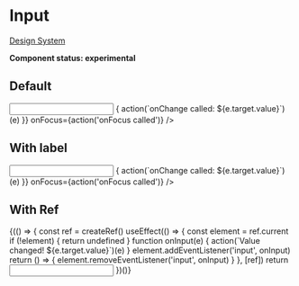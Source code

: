 
<Meta title="UI/Form/Input" component={Input} />

# Input

[Design System](https://designsystem.amsterdam.nl/7awj1hc9f/p/657629-text-input)

**Component status: experimental**

## Default

<Canvas>
  <Story name="Default">
    <Input
      onBlur={action('onBlur called')}
      onChange={(e) => {
        action(`onChange called: ${e.target.value}`)(e)
      }}
      onFocus={action('onFocus called')}
    />
  </Story>
</Canvas>

## With label

<Canvas>
  <Story name="With label">
    <Fragment>
      <Label htmlFor="some-input" label="Some label" />
      <Input
        id="some-input"
        onBlur={action('onBlur called')}
        onChange={(e) => {
          action(`onChange called: ${e.target.value}`)(e)
        }}
        onFocus={action('onFocus called')}
      />
    </Fragment>
  </Story>
</Canvas>

## With Ref

<Canvas>
  <Story name="With Ref">
    <Fragment>
      {(() => {
        const ref = createRef()
        useEffect(() => {
          const element = ref.current
          if (!element) {
            return undefined
          }
          function onInput(e) {
            action(`Value changed! ${e.target.value}`)(e)
          }
          element.addEventListener('input', onInput)
          return () => {
            element.removeEventListener('input', onInput)
          }
        }, [ref])
        return <Input ref={ref} />
      })()}
    </Fragment>
  </Story>
</Canvas>
